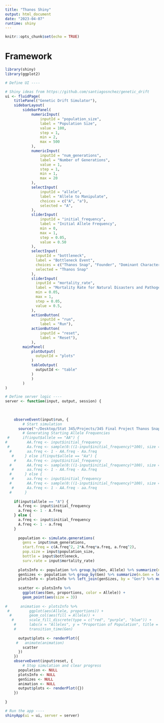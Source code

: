```yaml
---
title: "Thanos Shiny"
output: html_document
date: "2023-04-07"
runtime: shiny
---
```


```r
knitr::opts_chunk$set(echo = TRUE)
```

# Framework

```r
library(shiny)
library(ggplot2)

# Define UI ----

# Shiny ideas from https://github.com/santiagosnchez/genetic_drift
ui <- fluidPage(
    titlePanel("Genetic Drift Simulator"),
    sidebarLayout(
        sidebarPanel(
            numericInput(
                inputId = "population_size", 
                label = "Population Size", 
                value = 100, 
                step = 1, 
                min = 2,
                max = 500
            ), 
            numericInput(
                inputId = "num_generations",
                label = "Number of Generations",
                value = 1,
                step = 1,
                min = 1,
                max = 20
            ),
            selectInput(
                inputId = "allele",
                label = "Allele to Manipulate",
                choices = c("A", "a"),
                selected = "A",
            ),
            sliderInput(
                inputId = "initial_frequency", 
                label = "Initial Allele Frequency", 
                min = 0, 
                max = 1, 
                step = 0.05, 
                value = 0.50
            ), 
            selectInput(
              inputId = "bottleneck",
              label = "Bottleneck Event",
              choices = c("Thanos Snap", "Founder", "Dominant Characteristic Pathogen", "Recessive Characteristic Pathogen", "Natural Disaster"),
              selected = "Thanos Snap"
            ),
            sliderInput(
              inputId = "mortality_rate",
              label = "Mortality Rate for Natural Disasters and Pathogens",
              min = 0.05,
              max = 1,
              step = 0.05,
              value = 0.5,
            ),
            actionButton(
                inputId = "run", 
                label = "Run"), 
            actionButton(
                inputId = "reset", 
                label = "Reset"), 
            ),
        mainPanel(
            plotOutput(
              outputId = "plots"
            )
            tableOutput(
              outputId <- "table"
            )
            )
        )
)

# Define server logic ----
server <- function(input, output, session) {
  
  
  
    observeEvent(input$run, {
        # Start simulation
      source("~/Desktop/Stat 345/Projects/345 Final Project Thanos Snap/FinalFunctions.R")
        # Generating Starting Allele Frequencies
 #      if(input$allele == "AA") {
#         AA.freq <- input$initial_frequency
 #        Aa.freq <- sample(0:((1-input$initial_frequency)*100), size = 1)/100
  #       aa.freq <- 1 - AA.freq - Aa.freq
   #     } else if(input$allele == "Aa") {
    #     Aa.freq <- input$initial_frequency
  #       AA.freq <- sample(0:((1-input$initial_frequency)*100), size = 1)/100
   #      aa.freq <- 1 - AA.freq - Aa.freq
  #      } else {
   #      aa.freq <- input$initial_frequency
  #       AA.freq <- sample(0:((1-input$initial_frequency)*100), size = 1)/100
   #      Aa.freq <- 1 - AA.freq - aa.freq
  #      }
   
    if(input$allele == "A") {
      A.freq <- input$initial_frequency
      a.freq <- 1 - A.freq
    } else {
      a.freq <- input$initial_frequency
      A.freq <- 1 - a.freq
    }
         
      population <- simulate.generations(
        gens = input$num_generations, 
        start.freq = c(A.freq^2, 2*A.freq*a.freq, a.freq^2), 
        pop.size = input$population_size, 
        bottle = input$bottleneck, 
        surv.rate = input$mortality_rate)
      
      plotsInfo <- population %>% group_by(Gen, Allele) %>% summarize(n.Allele = length(Allele))
      genSizes <- population %>% group_by(Gen) %>% summarize(n.Gen = length(Gen))
      plotsInfo <- plotsInfo %>% left_join(genSizes, by = "Gen") %>% mutate(proportions = n.Allele/n.Gen)
      
      scatter <- plotsInfo %>%
        ggplot(aes(Gen, proportions, color = Allele)) + 
        geom_point(aes(size = 3))
      
#      animation <- plotsInfo %>% 
 #         ggplot(aes(Allele, proportions)) + 
  #        geom_col(aes(fill = Allele)) + 
   #       scale_fill_discrete(type = c("red", "purple", "blue")) + 
    #      labs(x = "Alleles", y = "Proportion of Population", title = "Allele Proportions Gen: {frame_time}") +
    #      transition_time(Gen)
      
      output$plots <- renderPlot({
     #   animate(animation)
        scatter
      })
    })
    observeEvent(input$reset, {
        # Stop simulation and clear progress
      population <- NULL
      plotsInfo <- NULL
      genSizes <- NULL
      animation <- NULL
      output$plots <- renderPlot({})
    })
    
}

# Run the app ----
shinyApp(ui = ui, server = server)



```




